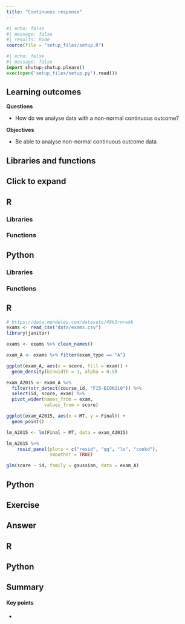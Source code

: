 ```yaml
---
title: "Continuous response"
---
```


```r
#| echo: false
#| message: false
#| results: hide
source(file = "setup_files/setup.R")
```

```python
#| echo: false
#| message: false
import shutup;shutup.please()
exec(open('setup_files/setup.py').read())
```

::: {.callout-tip}
## Learning outcomes

**Questions**

-   How do we analyse data with a non-normal continuous outcome?

**Objectives**

- Be able to analyse non-normal continuous outcome data
:::

## Libraries and functions

::: {.callout-note collapse="true"}
## Click to expand

::: {.panel-tabset group="language"}
## R

### Libraries
### Functions

## Python

### Libraries
### Functions
:::
:::

::: {.panel-tabset group="language"}
## R

```r
# https://data.mendeley.com/datasets/49k3rnrwkk
exams <- read_csv("data/exams.csv")
library(janitor)

exams <- exams %>% clean_names()
```

```r
exam_A <- exams %>% filter(exam_type == "A")

ggplot(exam_A, aes(x = score, fill = exam)) +
  geom_density(binwidth = 1, alpha = 0.5)
```

```r
exam_A2015 <- exam_A %>% 
  filter(str_detect(course_id, "F15-ECON210")) %>% 
  select(id, score, exam) %>% 
  pivot_wider(names_from = exam,
              values_from = score)

ggplot(exam_A2015, aes(x = MT, y = Final)) +
  geom_point()

lm_A2015 <- lm(Final ~ MT, data = exam_A2015)

```


```r
lm_A2015 %>% 
    resid_panel(plots = c("resid", "qq", "ls", "cookd"),
                smoother = TRUE)
```

```r
glm(score ~ id, family = gaussian, data = exam_A)
```


## Python
:::

## Exercise

::: {.callout-tip collapse="true"}
## Answer
::: {.panel-tabset group="language"}
## R
## Python
:::
:::

## Summary

::: {.callout-tip}
#### Key points

-   

:::
